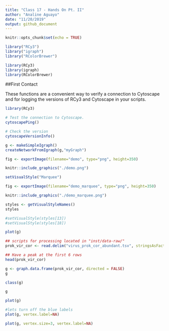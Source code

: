 ```yaml
---
title: "Class 17 - Hands On Pt. II"
author: "Analine Aguayo"
date: "11/20/2019"
output: github_document
---
```


```r
knitr::opts_chunk$set(echo = TRUE)
```

```r
library("RCy3")
library("igraph")
library("RColorBrewer")
```

```r
library(RCy3)
library(igraph)
library(RColorBrewer)

```
##First Contact

These functions are a convenient way to verify a connection to Cytoscape and for logging the versions of RCy3 and Cytoscape in your scripts.
```r
library(RCy3)

# Test the connection to Cytoscape.
cytoscapePing()
```

```r
# Check the version
cytoscapeVersionInfo()

```

```r
g <- makeSimpleIgraph()
createNetworkFromIgraph(g,"myGraph")

```

```r
fig <- exportImage(filename="demo", type="png", height=350)
```
```r
knitr::include_graphics("./demo.png")

```

```r
setVisualStyle("Marquee")
```

```r
fig <- exportImage(filename="demo_marquee", type="png", height=350)

knitr::include_graphics("./demo_marquee.png")
```

```r
styles <- getVisualStyleNames()
styles
```

```r
#setVisualStyle(styles[13])
#setVisualStyle(styles[18])
```

```r
plot(g)
```

```r
## scripts for processing located in "inst/data-raw/"
prok_vir_cor <- read.delim("virus_prok_cor_abundant.tsv", stringsAsFactors = FALSE)

## Have a peak at the first 6 rows
head(prok_vir_cor)
```

```r
g <- graph.data.frame(prok_vir_cor, directed = FALSE)
g
```
```r
class(g)
```

```r
g
```

```r
plot(g)
```

```r
#lets turn off the blue labels
plot(g, vertex.label=NA)
```

```r
plot(g, vertex.size=3, vertex.label=NA)
```

